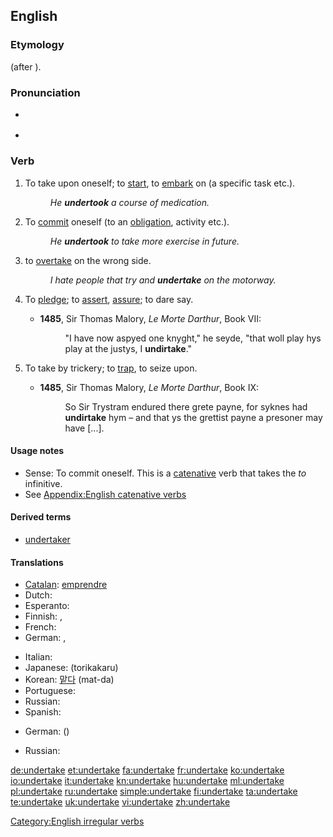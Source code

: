 ==English==

===Etymology===
{{prefix|under|take}} (after {{term|undernim}}).

===Pronunciation===
* {{a|UK}} {{IPA|/ʌndə'teɪk/}}
* {{audio|en-us-undertake.ogg|Audio (US)}}
*: {{rhymes|eɪk}}

===Verb===
{{en-verb|undertakes|undertaking|undertook|undertaken}}

# {{transitive}} To take upon oneself; to [[start]], to [[embark]] on (a specific task etc.).
#: ''He '''undertook''' a course of medication.''
# {{intransitive}} To [[commit]] oneself (to an [[obligation]], activity etc.).
#: ''He '''undertook''' to take more exercise in future.''
# {{informal}} to [[overtake]] on the wrong side.
#: ''I hate people that try and '''undertake''' on the motorway.''
# {{archaic|intransitive}} To [[pledge]]; to [[assert]], [[assure]]; to dare say.
#* '''1485''', Sir Thomas Malory, ''Le Morte Darthur'', Book VII:
#*: "I have now aspyed one knyght," he seyde, "that woll play hys play at the justys, I '''undirtake'''."
# {{obsolete|transitive}} To take by trickery; to [[trap]], to seize upon.
#* '''1485''', Sir Thomas Malory, ''Le Morte Darthur'', Book IX:
#*: So Sir Trystram endured there grete payne, for syknes had '''undirtake''' hym – and that ys the grettist payne a presoner may have [...].

====Usage notes====
* Sense: To commit oneself. This is a [[catenative]] verb that takes the ''to'' infinitive.
* See [[Appendix:English catenative verbs]]

====Derived terms====
* [[undertaker]]

====Translations====
{{trans-top|To start an enterprise}}
* [[Catalan]]: [[emprendre]]
* Dutch: {{t+|nl|ondernemen}}
* Esperanto: {{t-|eo|entrepreni|xs=Esperanto}}
* Finnish: {{t+|fi|ryhtyä}}, {{t-|fi|ruveta}}
* French: {{t+|fr|entreprendre}}
* German: {{t|de|unternehmen}}, {{t+|de|ausführen}}
{{trans-mid}}
* Italian: {{t+|it|intraprendere}}
* Japanese: {{Jpan|[[取り掛かる]]}} (torikakaru)
* Korean: [[맡다]] (mat-da)
* Portuguese: {{t+|pt|empreender|m}}
* Russian: {{t+|ru|предпринимать}}
* Spanish: {{t-|es|emprender}}
{{trans-bottom}}

{{trans-top|To commit oneself to an obligation}}
* German: {{t+|de|verpflichten}} ({{t+|de|sich}})
{{trans-mid}}
* Russian: {{t+|ru|ручаться}}
{{trans-bottom}}

[[Category:English irregular verbs]]

[[de:undertake]]
[[et:undertake]]
[[fa:undertake]]
[[fr:undertake]]
[[ko:undertake]]
[[io:undertake]]
[[it:undertake]]
[[kn:undertake]]
[[hu:undertake]]
[[ml:undertake]]
[[pl:undertake]]
[[ru:undertake]]
[[simple:undertake]]
[[fi:undertake]]
[[ta:undertake]]
[[te:undertake]]
[[uk:undertake]]
[[vi:undertake]]
[[zh:undertake]]